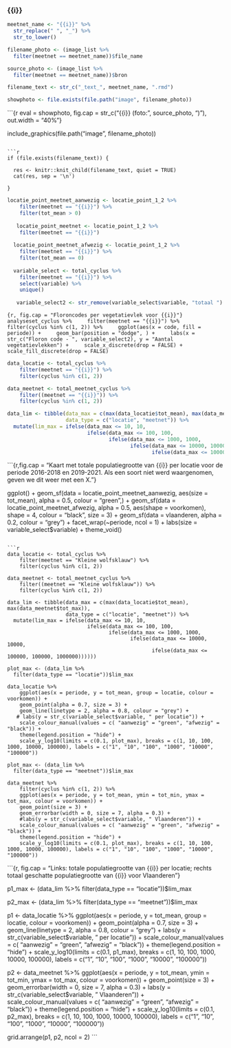 ### {{i}}

```r

meetnet_name <- "{{i}}" %>%
  str_replace(" ", "_") %>%
  str_to_lower()

filename_photo <- (image_list %>%
  filter(meetnet == meetnet_name))$file_name

source_photo <- (image_list %>%
  filter(meetnet == meetnet_name))$bron

filename_text <- str_c("_text_", meetnet_name, ".rmd")

showphoto <- file.exists(file.path("image", filename_photo))
```

```{r eval = showphoto, fig.cap = str_c("{{i}} (foto: ", source_photo, ")"), out.width = "40%"}

include_graphics(file.path("image", filename_photo))

```

```r

if (file.exists(filename_text)) {
  
  res <- knitr::knit_child(filename_text, quiet = TRUE)
  cat(res, sep = '\n')
  
}

```

```r
locatie_point_meetnet_aanwezig <- locatie_point_1_2 %>%
    filter(meetnet == "{{i}}") %>%
    filter(tot_mean > 0)
  
   locatie_point_meetnet <- locatie_point_1_2 %>%
    filter(meetnet == "{{i}}") 
   
  locatie_point_meetnet_afwezig <- locatie_point_1_2 %>%
    filter(meetnet == "{{i}}") %>%
    filter(tot_mean == 0)
  
  variable_select <- total_cyclus %>%
    filter(meetnet == "{{i}}") %>%
    select(variable) %>%
    unique()
  
   variable_select2 <- str_remove(variable_select$variable, "totaal ")
```

```{r, fig.cap = "Floroncodes per vegetatievlek voor {{i}}"}
analyseset_cyclus %>%
    filter(meetnet == "{{i}}") %>%
    filter(cyclus %in% c(1, 2)) %>%
    ggplot(aes(x = code, fill = periode)) +
    geom_bar(position = "dodge", ) +
    labs(x = str_c("Floron code - ", variable_select2), y = "Aantal vegetatievlekken") +
    scale_x_discrete(drop = FALSE) +
    scale_fill_discrete(drop = FALSE)
```

```r
data_locatie <- total_cyclus %>%
    filter(meetnet == "{{i}}") %>%
    filter(cyclus %in% c(1, 2))

data_meetnet <- total_meetnet_cyclus %>%
    filter((meetnet == "{{i}}")) %>%
    filter(cyclus %in% c(1, 2))

data_lim <- tibble(data_max = c(max(data_locatie$tot_mean), max(data_meetnet$tot_max)),
                   data_type = c("locatie", "meetnet")) %>%
  mutate(lim_max = ifelse(data_max <= 10, 10,
                          ifelse(data_max <= 100, 100,
                                 ifelse(data_max <= 1000, 1000,
                                        ifelse(data_max <= 10000, 10000,
                                               ifelse(data_max <= 100000, 100000, 1000000))))))

```

```{r,fig.cap = "Kaart met totale populatiegrootte van {{i}} per locatie voor de periode 2016-2018 en 2019-2021. Als een soort niet werd waargenomen, geven we dit weer met een X."}

ggplot() +
    geom_sf(data = locatie_point_meetnet_aanwezig, aes(size = tot_mean), alpha = 0.5, colour = "green",) +
    geom_sf(data = locatie_point_meetnet_afwezig,   alpha = 0.5, aes(shape = voorkomen), shape = 4, colour = "black",  size = 3) +
    geom_sf(data = vlaanderen, alpha = 0.2, colour = "grey") +
    facet_wrap(~periode, ncol = 1) +
    labs(size = variable_select$variable) + 
    theme_void()
```

```r
data_locatie <- total_cyclus %>%
    filter(meetnet == "Kleine wolfsklauw") %>%
    filter(cyclus %in% c(1, 2))

data_meetnet <- total_meetnet_cyclus %>%
    filter((meetnet == "Kleine wolfsklauw")) %>%
    filter(cyclus %in% c(1, 2))

data_lim <- tibble(data_max = c(max(data_locatie$tot_mean), max(data_meetnet$tot_max)),
                   data_type = c("locatie", "meetnet")) %>%
  mutate(lim_max = ifelse(data_max <= 10, 10,
                          ifelse(data_max <= 100, 100,
                                 ifelse(data_max <= 1000, 1000,
                                        ifelse(data_max <= 10000, 10000,
                                               ifelse(data_max <= 100000, 100000, 1000000))))))
  
plot_max <- (data_lim %>%
  filter(data_type == "locatie"))$lim_max

data_locatie %>%
    ggplot(aes(x = periode, y = tot_mean, group = locatie, colour = voorkomen)) +
    geom_point(alpha = 0.7, size = 3) +
    geom_line(linetype = 2, alpha = 0.8, colour = "grey") +
   # labs(y = str_c(variable_select$variable, " per locatie")) +
    scale_colour_manual(values = c( "aanwezig" = "green", "afwezig" = "black")) +
    theme(legend.position = "hide") +
    scale_y_log10(limits = c(0.1, plot_max), breaks = c(1, 10, 100, 1000, 10000, 100000), labels = c("1", "10", "100", "1000", "10000", "100000"))

plot_max <- (data_lim %>%
  filter(data_type == "meetnet"))$lim_max

data_meetnet %>%
    filter(cyclus %in% c(1, 2)) %>%
    ggplot(aes(x = periode, y = tot_mean, ymin = tot_min, ymax = tot_max, colour = voorkomen)) +
    geom_point(size = 3) +
    geom_errorbar(width = 0, size = 7, alpha = 0.3) +
    #labs(y = str_c(variable_select$variable, " Vlaanderen")) +
    scale_colour_manual(values = c( "aanwezig" = "green", "afwezig" = "black")) +
    theme(legend.position = "hide") +
    scale_y_log10(limits = c(0.1, plot_max), breaks = c(1, 10, 100, 1000, 10000, 100000), labels = c("1", "10", "100", "1000", "10000", "100000"))
```

```{r, fig.cap = "Links: totale populatiegrootte van {{i}} per locatie; rechts totaal geschatte populatiegrootte van {{i}} voor Vlaanderen"}
 
p1_max <- (data_lim %>%
  filter(data_type == "locatie"))$lim_max

p2_max <- (data_lim %>%
  filter(data_type == "meetnet"))$lim_max

p1 <- data_locatie %>%
    ggplot(aes(x = periode, y = tot_mean, group = locatie, colour = voorkomen)) +
    geom_point(alpha = 0.7, size = 3) +
    geom_line(linetype = 2, alpha = 0.8, colour = "grey") +
    labs(y = str_c(variable_select$variable, " per locatie")) +
    scale_colour_manual(values = c( "aanwezig" = "green", "afwezig" = "black")) +
    theme(legend.position = "hide") +
    scale_y_log10(limits = c(0.1, p1_max), breaks = c(1, 10, 100, 1000, 10000, 100000), labels = c("1", "10", "100", "1000", "10000", "100000"))
  
p2 <- data_meetnet %>%
    ggplot(aes(x = periode, y = tot_mean, ymin = tot_min, ymax = tot_max, colour = voorkomen)) +
    geom_point(size = 3) +
    geom_errorbar(width = 0, size = 7, alpha = 0.3) +
    labs(y = str_c(variable_select$variable, " Vlaanderen")) +
    scale_colour_manual(values = c( "aanwezig" = "green", "afwezig" = "black")) +
    theme(legend.position = "hide") +
    scale_y_log10(limits = c(0.1, p2_max), breaks = c(1, 10, 100, 1000, 10000, 100000), labels = c("1", "10", "100", "1000", "10000", "100000"))
  
grid.arrange(p1, p2, ncol = 2)
```
